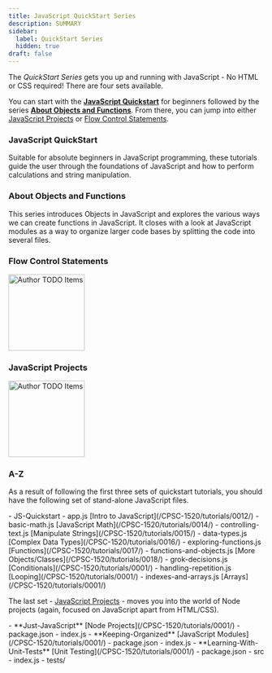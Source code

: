 ```yaml
---
title: JavaScript QuickStart Series
description: SUMMARY
sidebar:
  label: QuickStart Series
  hidden: true
draft: false
---
```



The *QuickStart Series* gets you up and running with JavaScript - No HTML or CSS required! There are four sets available.

You can start with the [**JavaScript Quickstart**](#javascript-quickstart) for beginners followed by the series [**About Objects and Functions**](#about-objects-and-functions). From there, you can jump into either [JavaScript Projects](#javascript-projects) or [Flow Control Statements](#flow-control-statements).


### JavaScript QuickStart

Suitable for absolute beginners in JavaScript programming, these tutorials guide the user through the foundations of JavaScript and how to perform calculations and string manipulation.

<LinkCard title='Intro to JavaScript' href='/CPSC-1520/tutorials/0012/'></LinkCard>

<LinkCard title='JavaScript Math'  href='/CPSC-1520/tutorials/0014/'></LinkCard>

<LinkCard title='Manipulate Strings'  href='/CPSC-1520/tutorials/0015/'></LinkCard>

### About Objects and Functions

This series introduces Objects in JavaScript and explores the various ways we can create functions in JavaScript. It closes with a look at JavaScript modules as a way to organize larger code bases by splitting the code into several files.

<LinkCard title='Complex Data Types' href='/CPSC-1520/tutorials/0016/'></LinkCard>

<LinkCard title='Functions' href='/CPSC-1520/tutorials/0017/'></LinkCard>

<LinkCard title='Classes' href='/CPSC-1520/tutorials/0018/'></LinkCard>

### Flow Control Statements

<Aside title="Work-In-Progress (WIP)" type="caution">
  <Image src={todo} alt="Author TODO Items" class="float-end ml-3" width="150" />
</Aside>

<LinkCard title='Conditionals' href='/CPSC-1520/tutorials/0001/'></LinkCard>

<LinkCard title='Looping' href='/CPSC-1520/tutorials/0001/'></LinkCard>

<LinkCard title='Arrays' href='/CPSC-1520/tutorials/0001/'></LinkCard>

### JavaScript Projects

<Aside title="Work-In-Progress (WIP)" type="caution">
  <Image src={todo} alt="Author TODO Items" class="float-end ml-3" width="150" />
</Aside>

<LinkCard title='Node Projects' href='/CPSC-1520/tutorials/0001/'></LinkCard>

<LinkCard title='JavaScript Modules' href='/CPSC-1520/tutorials/0001/'></LinkCard>

<LinkCard title='Unit Testing' href='/CPSC-1520/tutorials/0001/'></LinkCard>

<LinkCard title='TBD' href='/CPSC-1520/tutorials/0001/'></LinkCard>

### A-Z

As a result of following the first three sets of quickstart tutorials, you should have the following set of stand-alone JavaScript files.

<FileTree>
- JS-Quickstart
  - app.js [Intro to JavaScript](/CPSC-1520/tutorials/0012/)
  - basic-math.js [JavaScript Math](/CPSC-1520/tutorials/0014/)
  - controlling-text.js [Manipulate Strings](/CPSC-1520/tutorials/0015/)
  - data-types.js [Complex Data Types](/CPSC-1520/tutorials/0016/)
  - exploring-functions.js [Functions](/CPSC-1520/tutorials/0017/)
  - functions-and-objects.js [More Objects/Classes](/CPSC-1520/tutorials/0018/)
  - grok-decisions.js [Conditionals](/CPSC-1520/tutorials/0001/)
  - handling-repetition.js [Looping](/CPSC-1520/tutorials/0001/)
  - indexes-and-arrays.js [Arrays](/CPSC-1520/tutorials/0001/)
</FileTree>

The last set - [JavaScript Projects](#javascript-projects) - moves you into the world of Node projects (again, focused on JavaScript apart from HTML/CSS).

<FileTree>
- **Just-JavaScript** [Node Projects](/CPSC-1520/tutorials/0001/)
  - package.json
  - index.js
- **Keeping-Organized** [JavaScript Modules](/CPSC-1520/tutorials/0001/)
  - package.json
  - index.js
- **Learning-With-Unit-Tests** [Unit Testing](/CPSC-1520/tutorials/0001/)
  - package.json
  - src
    - index.js
  - tests/
</FileTree>
